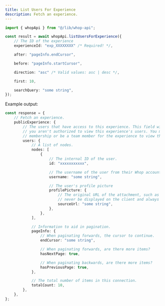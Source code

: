 ```yaml
---
title: List Users For Experience
description: Fetch an experience.
---
```


```typescript
import { whopApi } from "@/lib/whop-api";

const result = await whopApi.listUsersForExperience({
	// The ID of the experience
	experienceId: "exp_XXXXXXXX" /* Required! */,

	after: "pageInfo.endCursor",

	before: "pageInfo.startCursor",

	direction: "asc" /* Valid values: asc | desc */,

	first: 10,

	searchQuery: "some string",
});

```

Example output:

```typescript
const response = {
	// Fetch an experience.
	publicExperience: {
		// The users that have access to this experience. This field will return nil if
		// you aren't authorized to view this experience's users. You must have a
		// membership or be a team member for the experience to view the user list.
		users: {
			// A list of nodes.
			nodes: [
				{
					// The internal ID of the user.
					id: "xxxxxxxxxxx",

					// The username of the user from their Whop account.
					username: "some string",

					// The user's profile picture
					profilePicture: {
						// The original URL of the attachment, such as a direct link to S3. This should
						// never be displayed on the client and always passed to an Imgproxy transformer.
						sourceUrl: "some string",
					},
				},
			],

			// Information to aid in pagination.
			pageInfo: {
				// When paginating forwards, the cursor to continue.
				endCursor: "some string",

				// When paginating forwards, are there more items?
				hasNextPage: true,

				// When paginating backwards, are there more items?
				hasPreviousPage: true,
			},

			// The total number of items in this connection.
			totalCount: 10,
		},
	},
};

```
